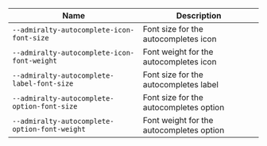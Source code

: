 
| Name | Description |
| --- | --- |
| `--admiralty-autocomplete-icon-font-size` | Font size for the autocompletes icon |
| `--admiralty-autocomplete-icon-font-weight` | Font weight for the autocompletes icon |
| `--admiralty-autocomplete-label-font-size` | Font size for the autocompletes label |
| `--admiralty-autocomplete-option-font-size` | Font size for the autocompletes option |
| `--admiralty-autocomplete-option-font-weight` | Font weight for the autocompletes option |

